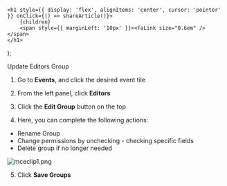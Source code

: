 

    <h1 style={{ display: 'flex', alignItems: 'center', cursor: 'pointer' }} onClick={() => shareArticle()}>
        {children} 
        <span style={{ marginLeft: '10px' }}><FaLink size="0.6em" /></span>
    </h1>
);

<ToastContainer />

<ClickableTitle>Update Editors Group</ClickableTitle>




1. Go to **Events**, and click the desired event tile 


2. From the left panel, click **Editors**


3. Click the **Edit Group** button on the top 


4. Here, you can complete the following actions: 


* Rename Group
* Change permissions by unchecking - checking specific fields
* Delete group if no longer needed


![mceclip1.png](../../../resources/article-images/12916854326547-Update-Editors-Group_1.png)


5. Click **Save Groups** 



